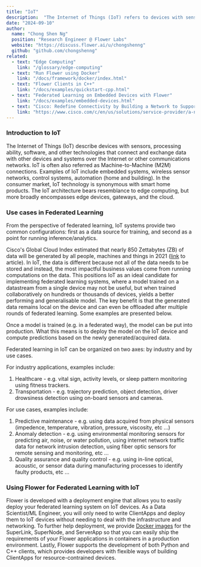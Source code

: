 ```yaml
---
title: "IoT"
description:  "The Internet of Things (IoT) refers to devices with sensors, software, and tech that connect and exchange data with other systems via the internet or communication networks."
date: "2024-09-10"
author:
  name: "Chong Shen Ng"
  position: "Research Engineer @ Flower Labs"
  website: "https://discuss.flower.ai/u/chongshenng"
  github: "github.com/chongshenng"
related: 
  - text: "Edge Computing"
    link: "/glossary/edge-computing"
  - text: "Run Flower using Docker"
    link: "/docs/framework/docker/index.html"
  - text: "Flower Clients in C++"
    link: "/docs/examples/quickstart-cpp.html"
  - text: "Federated Learning on Embedded Devices with Flower"
    link: "/docs/examples/embedded-devices.html"
  - text: "Cisco: Redefine Connectivity by Building a Network to Support the Internet of Things"
    link: "https://www.cisco.com/c/en/us/solutions/service-provider/a-network-to-support-iot.html"
---
```


### Introduction to IoT

The Internet of Things (IoT) describe devices with sensors, processing ability, software, and other technologies that connect and exchange data with other devices and systems over the Internet or other communications networks. IoT is often also referred as Machine-to-Machine (M2M) connections. Examples of IoT include embedded systems, wireless sensor networks, control systems, automation (home and building). In the consumer market, IoT technology is synonymous with smart home products. The IoT architecture bears resemblance to edge computing, but more broadly encompasses edge devices, gateways, and the cloud.

### Use cases in Federated Learning

From the perspective of federated learning, IoT systems provide two common configurations: first as a data source for training, and second as a point for running inference/analytics.

Cisco's Global Cloud Index estimated that nearly 850 Zettabytes (ZB) of data will be generated by all people, machines and things in 2021 ([link](https://www.cisco.com/c/en/us/solutions/service-provider/a-network-to-support-iot.html) to article). In IoT, the data is different because not all of the data needs to be stored and instead, the most impactful business values come from running computations on the data. This positions IoT as an ideal candidate for implementing federated learning systems, where a model trained on a datastream from a single device may not be useful, but when trained collaboratively on hundreds or thousands of devices, yields a better performing and generalisable model. The key benefit is that the generated data remains local on the device and can even be offloaded after multiple rounds of federated learning. Some examples are presented below.

Once a model is trained (e.g. in a federated way), the model can be put into production. What this means is to deploy the model on the IoT device and compute predictions based on the newly generated/acquired data. 

Federated learning in IoT can be organized on two axes: by industry and by use cases.

For industry applications, examples include:
1. Healthcare - e.g. vital sign, activity levels, or sleep pattern monitoring using fitness trackers.
2. Transportation - e.g. trajectory prediction, object detection, driver drowsiness detection using on-board sensors and cameras.

For use cases, examples include:
1. Predictive maintenance - e.g. using data acquired from physical sensors (impedence, temperature, vibration, pressure, viscosity, etc ...)
2. Anomaly detection - e.g. using environmental monitoring sensors for predicting air, noise, or water pollution, using internet network traffic data for network intrusion detection, using fiber optic sensors for remote sensing and monitoring, etc ...
3. Quality assurance and quality control - e.g. using in-line optical, acoustic, or sensor data during manufacturing processes to identify faulty products, etc ...

### Using Flower for Federated Learning with IoT

Flower is developed with a deployment engine that allows you to easily deploy your federated learning system on IoT devices. As a Data Scientist/ML Engineer, you will only need to write ClientApps and deploy them to IoT devices without needing to deal with the infrastructure and networking. To further help deployment, we provide [Docker images](https://hub.docker.com/u/flwr) for the SuperLink, SuperNode, and ServerApp so that you can easily ship the requirements of your Flower applications in containers in a production environment. Lastly, Flower supports the development of both Python and C++ clients, which provides developers with flexible ways of building ClientApps for resource-contrained devices.
